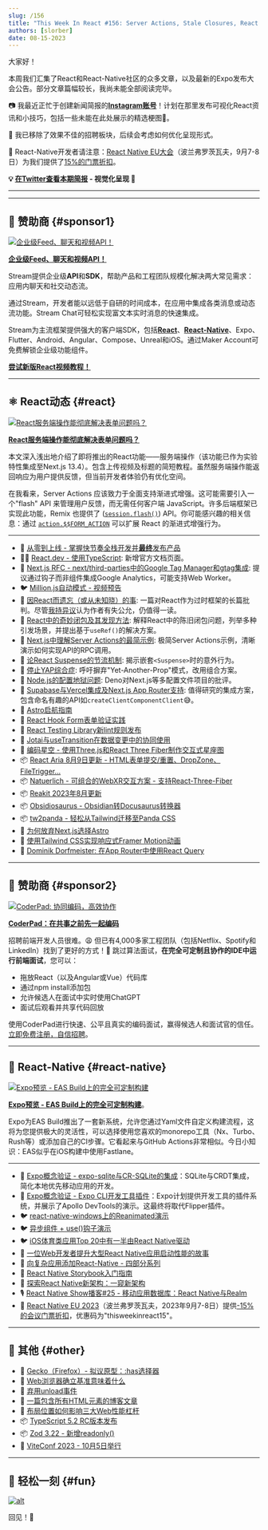 ```yaml
---
slug: /156
title: "This Week In React #156: Server Actions, Stale Closures, React Falls Behind, Expo Builds, Suspense Throttling, React-Aria, Natuerlich, Obsidiosaurus, Expo-SQLite, Expo DevTools..."
authors: [slorber]
date: 08-15-2023
---
```


大家好！

本周我们汇集了React和React-Native社区的众多文章，以及最新的Expo发布大会公告。部分文章篇幅较长，我尚未能全部阅读完毕。

📷 我最近正忙于创建新闻简报的[**Instagram账号**](https://www.instagram.com/thisweekinreact/)！计划在那里发布可视化React资讯和小技巧，包括一些未能在此处展示的精选梗图🤭。

🧑 我已移除了效果不佳的招聘板块，后续会考虑如何优化呈现形式。

👥 React-Native开发者请注意：[React Native EU大会](https://www.react-native.eu/)（波兰弗罗茨瓦夫，9月7-8日）为我们提供了[15%的门票折扣](https://ti.to/react-native-eu/2023/discount/thisweekinreact15)。

<!-- truncate -->

**💡 [在Twitter查看本期简报](https://slo.im/thread) - 视觉化呈现 🎨**

---


<Support />

---

## 💸 赞助商 {#sponsor1}

[![企业级Feed、聊天和视频API！](/emails/issues/153/stream.jpg)](https://getstream.io/video/voice-calling/?utm_source=thisweekinreact&utm_medium=sponsorship&utm_content=&utm_campaign=thisweekinreact_July2023_video_klmh22)

[**企业级Feed、聊天和视频API！**](https://getstream.io/video/docs/react/?utm_source=thisweekinreact&utm_medium=sponsorship&utm_content=&utm_campaign=thisweekinreact_July2023_video_klmh22)

Stream提供企业级**API**和**SDK**，帮助产品和工程团队规模化解决两大常见需求：应用内聊天和社交动态流。

通过Stream，开发者能以远低于自研的时间成本，在应用中集成各类消息或动态流功能。Stream Chat可轻松实现富文本实时消息的快速集成。

Stream为主流框架提供强大的客户端SDK，包括[**React**](https://getstream.io/chat/sdk/react/?utm_source=thisweekinreact&utm_medium=sponsorship&utm_content=&utm_campaign=thisweekinreact_July2023_video_klmh22)、[**React-Native**](https://getstream.io/chat/sdk/react-native/?utm_source=thisweekinreact&utm_medium=sponsorship&utm_content=&utm_campaign=thisweekinreact_July2023_video_klmh22)、Expo、Flutter、Android、Angular、Compose、Unreal和iOS。通过Maker Account可免费解锁企业级功能组件。

[**尝试新版React视频教程！**](https://getstream.io/video/docs/react/?utm_source=thisweekinreact&utm_medium=sponsorship&utm_content=&utm_campaign=thisweekinreact_July2023_video_klmh22)

---

## ⚛️ React动态 {#react}

[![React服务端操作能彻底解决表单问题吗？](/emails/issues/156/serveractions.jpg)](https://www.mux.com/blog/what-are-react-server-actions)

[**React服务端操作能彻底解决表单问题吗？**](https://www.mux.com/blog/what-are-react-server-actions)

本文深入浅出地介绍了即将推出的React功能——服务端操作（该功能已作为实验特性集成至Next.js 13.4）。包含上传视频及标题的简短教程。虽然服务端操作能返回响应为用户提供反馈，但当前开发者体验仍有优化空间。

在我看来，Server Actions 应该致力于全面支持渐进式增强。这可能需要引入一个"flash" API 来管理用户反馈，而无需任何客户端 JavaScript。许多后端框架已实现此功能，Remix 也提供了 ([`session.flash()`](https://remix.run/docs/en/main/utils/sessions#sessionflashkey-value)) API。你可能感兴趣的相关信息：通过 [`action.$$FORM_ACTION`](https://twitter.com/sebastienlorber/status/1689921046856474625) 可以扩展 React 的渐进式增强行为。

---

- 💸 [从零到上线 - 掌握快节奏全栈开发并**最终**发布产品](https://www.zerotoshipped.com/)
- 🧑‍🎓 [React.dev - 使用TypeScript](https://react.dev/learn/typescript): 新增官方文档页面。
- 💬 [Next.js RFC - next/third-parties中的Google Tag Manager和gtag集成](https://github.com/vercel/next.js/discussions/53868): 提议通过钩子而非组件集成Google Analytics，可能支持Web Worker。
- 🐦 [Million.js自动模式 - 视频预告](https://twitter.com/aidenybai/status/1689773623827943424)
- 📜 [因React而遗忘（或从未知晓）的事](https://joshcollinsworth.com/blog/antiquated-react): 一篇对React作为过时框架的长篇批判。尽管[我持异议](https://github.com/josh-collinsworth/joco-sveltekit/issues/35#issuecomment-1680817566)认为作者有失公允，仍值得一读。
- 📜 [React中的奇妙闭包及其发现方法](https://www.developerway.com/posts/fantastic-closures): 解释React中的陈旧闭包问题，列举多种引发场景，并提出基于`useRef()`的解决方案。
- 📜 [Next.js中理解Server Actions的最简示例](https://scastiel.dev/simplest-example-server-actions-nextjs): 极简Server Actions示例，清晰演示如何实现API的RPC调用。
- 📜 [论React Suspense的节流机制](https://andreigatej.dev/blog/on-react-suspense-throttling/): 揭示嵌套`<Suspense>`时的意外行为。
- 📜 [停止YAP综合症](https://kyleshevlin.com/quit-your-yapping): 呼吁摒弃"Yet-Another-Prop"模式，改用组合方案。
- 📜 [Node.js的配置地狱问题](https://deno.com/blog/node-config-hell): Deno对Next.js等多配置文件项目的批评。
- 📜 [Supabase与Vercel集成及Next.js App Router支持](https://supabase.com/blog/using-supabase-with-vercel): 值得研究的集成方案，包含命名有趣的API如`createClientComponentClient`😅。
- 📜 [Astro启航指南](https://remotesynthesis.com/blog/lifting-off-with-astro/)
- 📜 [React Hook Form表单验证实践](https://claritydev.net/blog/form-validation-react-hook-form)
- 📜 [React Testing Library新lint规则发布](https://blog.testdouble.com/posts/2023-07-31-a-new-rtl-lint-rule/)
- 📜 [Jotai与useTransition在数据变更中的协同使用](https://blog.axlight.com/posts/how-to-use-jotai-and-use-transition-for-mutation/)
- 📜 [编码星空 - 使用Three.js和React Three Fiber制作交互式星座图](https://supabase.com/blog/interactive-constellation-threejs-react-three-fiber)
- 📦 [React Aria 8月9日更新 - HTML表单提交/重置、DropZone、FileTrigger...](https://react-spectrum.adobe.com/releases/2023-08-09.html)
- 📦 [Natuerlich - 可组合的WebXR交互方案 - 支持React-Three-Fiber](https://github.com/coconut-xr/natuerlich)
- 📦 [Reakit 2023年8月更新](https://newsletter.ariakit.org/p/all-things)
- 📦 [Obsidiosaurus - Obsidian转Docusaurus转换器](https://github.com/CIMSTA/obsidiosaurus)
- 📦 [tw2panda - 轻松从Tailwind迁移至Panda CSS](https://github.com/astahmer/tw2panda)
- 🎥 [为何放弃Next.js选择Astro](https://www.youtube.com/watch?v=BoeZqPaYw9s)
- 🎥 [使用Tailwind CSS实现响应式Framer Motion动画](https://www.youtube.com/watch?v=xSuxsfn13xg)
- 🎥 [Dominik Dorfmeister: 在App Router中使用React Query](https://www.youtube.com/watch?v=R4NHXrvwZWA)

<SubscribeFormEmbed placement="middle" />

---

## 💸 赞助商 {#sponsor2}

[![CoderPad: 协同编码，高效协作](/emails/issues/154/coderpad.png)](https://coderpad.io/?utm_medium=3pmedia&utm_source=ThisWeekInReact&utm_campaign=23-Q3-3PMedia-ThisWeekInReact-ACQ-All-Global-Newsletter)

[**CoderPad：在共事之前先一起编码**](https://coderpad.io/?utm_medium=3pmedia&utm_source=ThisWeekInReact&utm_campaign=23-Q3-3PMedia-ThisWeekInReact-ACQ-All-Global-Newsletter)

招聘前端开发人员很难。😩 但已有4,000多家工程团队（包括Netflix、Spotify和LinkedIn）找到了更好的方式！🤠 跳过算法面试，**在完全可定制且协作的IDE中运行前端面试**，您可以：

- 拖放React（以及Angular或Vue）代码库
- 通过npm install添加包
- 允许候选人在面试中实时使用ChatGPT
- 面试后观看并共享代码回放

使用CoderPad进行快速、公平且真实的编码面试，赢得候选人和面试官的信任。[立即免费注册，自信招聘](https://coderpad.io/?utm_medium=3pmedia&utm_source=ThisWeekInReact&utm_campaign=23-Q3-3PMedia-ThisWeekInReact-ACQ-All-Global-Newsletter)。

---

## 📱 React-Native {#react-native}

[![Expo预览 - EAS Build上的完全可定制构建](/emails/issues/156/easbuild.jpg)](https://expo.dev/changelog/2023/08-10-custom-builds)

[**Expo预览 - EAS Build上的完全可定制构建**](https://expo.dev/changelog/2023/08-10-custom-builds)。

Expo为EAS Build推出了一套新系统，允许您通过Yaml文件自定义构建流程，这将为您提供极大的灵活性，可以选择使用您喜欢的monorepo工具（Nx、Turbo、Rush等）或添加自己的CI步骤。它看起来与GitHub Actions非常相似。今日小知识：EAS似乎在iOS构建中使用Fastlane。

---

- 👀 [Expo概念验证 - expo-sqlite与CR-SQLite的集成](https://expo.dev/changelog/2023/08-10-cr-sqlite)：SQLite与CRDT集成，简化本地优先移动应用的开发。
- 👀 [Expo概念验证 - Expo CLI开发工具插件](https://expo.dev/changelog/2023/08-10-dev-tools-plugins)：Expo计划提供开发工具的插件系统，并展示了Apollo DevTools的演示。这最终将取代Flipper插件。
- 🐦 [react-native-windows上的Reanimated演示](https://twitter.com/piaskowyk/status/1689982162886430721)
- 🐦 [异步组件 + use()钩子演示](https://twitter.com/SzymonRybczak/status/1691037156712599552)
- 🐦 [iOS体育类应用Top 20中有一半由React Native驱动](https://twitter.com/Baconbrix/status/1690805340290301954)
- 📜 [一位Web开发者提升大型React Native应用启动性能的故事](https://medium.com/engineering-udaan/reacting-to-change-tale-of-a-web-developer-improving-startup-performance-for-a-large-react-native-854f8a4850fd)
- 📜 [向复杂应用添加React-Native - 四部分系列](https://www.nearform.com/blog/adding-react-native-to-a-complex-app-part-1-planning/)
- 📜 [React Native Storybook入门指南](https://dev.to/dannyhw/getting-started-with-react-native-storybook-96c)
- 📜 [探索React Native新架构：一窥新架构](https://blog.devvivek.tech/exploring-react-natives-new-architecture-a-peek-into-the-new-architecture)
- 🎙️ [React Native Show播客#25 - 移动应用数据库：React Native与Realm](https://www.callstack.com/podcasts/databases-for-mobile-apps-react-native-realm)
- 👥 [React Native EU 2023](https://www.react-native.eu/)（波兰弗罗茨瓦夫，2023年9月7-8日）提供[-15%的会议门票折扣](https://ti.to/react-native-eu/2023/discount/thisweekinreact15)，优惠码为"thisweekinreact15"。

---

## 🔀 其他 {#other}

- 📣 [Gecko（Firefox）- 拟议原型：:has选择器](https://twitter.com/intenttoship/status/1690045325539520523)
- 📜 [Web浏览器确立基准意味着什么](https://thenewstack.io/what-does-it-mean-for-web-browsers-to-have-a-baseline/)
- 📜 [弃用unload事件](https://developer.chrome.com/blog/deprecating-unload/)
- 📜 [一篇包含所有HTML元素的博客文章](https://www.patrickweaver.net/blog/a-blog-post-with-every-html-element/)
- 📜 [布局位置如何影响三大Web性能杠杆](https://performance.shopify.com/blogs/blog/how-layout-position-impacts-three-big-web-performance-levers)
- 📦 [TypeScript 5.2 RC版本发布](https://devblogs.microsoft.com/typescript/announcing-typescript-5-2-rc/)
- 📦 [Zod 3.22 - 新增readonly()](https://twitter.com/colinhacks/status/1691172205516984322)
- 👥 [ViteConf 2023 - 10月5日举行](https://viteconf.org/23/)

---

## 🤭 轻松一刻 {#fun}

[![alt](/emails/issues/156/meme.jpg)](https://twitter.com/DanStepanov/status/1689511613026775040)

回见！👋